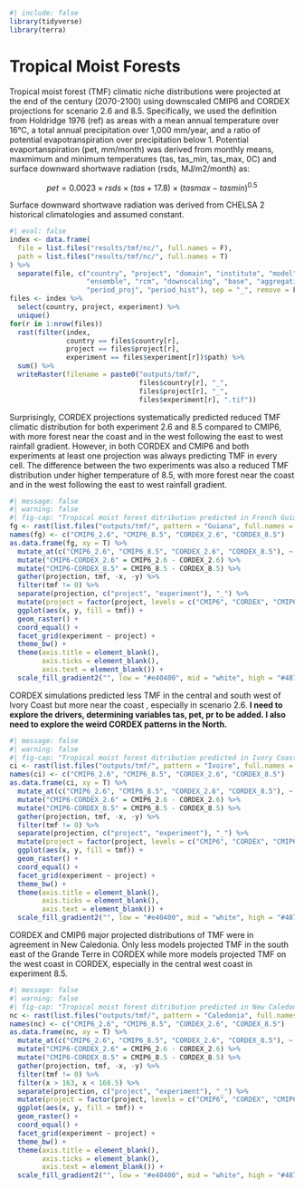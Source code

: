 ```r
#| include: false
library(tidyverse)
library(terra)
```

# Tropical Moist Forests {.unnumbered}

Tropical moist forest (TMF) climatic niche distributions were projected at the end of the century (2070-2100) using downscaled CMIP6 and CORDEX projections for scenario 2.6 and 8.5. Specifically, we used the definition from Holdridge 1976 (ref) as areas with a mean annual temperature over 16°C, a total annual precipitation over 1,000 mm/year, and a ratio of potential evapotranspiration over precipitation below 1. Potential evaportanspiration (pet, mm/month) was derived from monthly means, maxmimum and minimum temperatures (tas, tas_min, tas_max, 0C) and surface downward shortwave radiation (rsds, MJ/m2/month) as:

$$
 pet = 0.0023 \times rsds \times (tas + 17.8) \times (tasmax - tasmin)^{0.5}
$$

Surface downward shortwave radiation was derived from CHELSA 2 historical climatologies and assumed constant.

```r
#| eval: false
index <- data.frame(
  file = list.files("results/tmf/nc/", full.names = F),
  path = list.files("results/tmf/nc/", full.names = T)
) %>% 
  separate(file, c("country", "project", "domain", "institute", "model", "experiment",
                   "ensemble", "rcm", "downscaling", "base", "aggregation",
                   "period_proj", "period_hist"), sep = "_", remove = F)
files <- index %>% 
  select(country, project, experiment) %>% 
  unique()
for(r in 1:nrow(files))
  rast(filter(index, 
              country == files$country[r], 
              project == files$project[r], 
              experiment == files$experiment[r])$path) %>% 
  sum() %>% 
  writeRaster(filename = paste0("outputs/tmf/",
                                files$country[r], "_",
                                files$project[r], "_",
                                files$experiment[r], ".tif"))
```

Surprisingly, CORDEX projections systematically predicted reduced TMF climatic distribution for both experiment 2.6 and 8.5 compared to CMIP6, with more forest near the coast and in the west following the east to west rainfall gradient. However, in both CORDEX and CMIP6 and both experiments at least one projection was always predicting TMF in every cell. The difference between the two experiments was also a reduced TMF distribution under higher temperature of 8.5, with more forest near the coast and in the west following the east to west rainfall gradient.

```r
#| message: false
#| warning: false
#| fig-cap: "Tropical moist forest ditribution predicted in French Guiana by the end of the century for CMIP6 and CORDEX model with experiment 2.6 and 8.5"
fg <- rast(list.files("outputs/tmf/", pattern = "Guiana", full.names = T))
names(fg) <- c("CMIP6_2.6", "CMIP6_8.5", "CORDEX_2.6", "CORDEX_8.5")
as.data.frame(fg, xy = T) %>% 
  mutate_at(c("CMIP6_2.6", "CMIP6_8.5", "CORDEX_2.6", "CORDEX_8.5"), ~./max(.)) %>% 
  mutate("CMIP6-CORDEX_2.6" = CMIP6_2.6 - CORDEX_2.6) %>% 
  mutate("CMIP6-CORDEX_8.5" = CMIP6_8.5 - CORDEX_8.5) %>% 
  gather(projection, tmf, -x, -y) %>% 
  filter(tmf != 0) %>% 
  separate(projection, c("project", "experiment"), "_") %>% 
  mutate(project = factor(project, levels = c("CMIP6", "CORDEX", "CMIP6-CORDEX"))) %>% 
  ggplot(aes(x, y, fill = tmf)) +
  geom_raster() +
  coord_equal() +
  facet_grid(experiment ~ project) +
  theme_bw() +
  theme(axis.title = element_blank(), 
        axis.ticks = element_blank(),
        axis.text = element_blank()) +
  scale_fill_gradient2("", low = "#e40400", mid = "white", high = "#48712d", midpoint = 0)
```

CORDEX simulations predicted less TMF in the central and south west of Ivory Coast but more near the coast , especially in scenario 2.6. **I need to explore the drivers, determining variables tas, pet, pr to be added. I also need to explore the weird CORDEX patterns in the North.**

```r
#| message: false
#| warning: false
#| fig-cap: "Tropical moist forest ditribution predicted in Ivory Coast by the end of the century for CMIP6 and CORDEX model with experiment 2.6 and 8.5"
ci <- rast(list.files("outputs/tmf/", pattern = "Ivoire", full.names = T))
names(ci) <- c("CMIP6_2.6", "CMIP6_8.5", "CORDEX_2.6", "CORDEX_8.5")
as.data.frame(ci, xy = T) %>% 
  mutate_at(c("CMIP6_2.6", "CMIP6_8.5", "CORDEX_2.6", "CORDEX_8.5"), ~./max(.)) %>% 
  mutate("CMIP6-CORDEX_2.6" = CMIP6_2.6 - CORDEX_2.6) %>% 
  mutate("CMIP6-CORDEX_8.5" = CMIP6_8.5 - CORDEX_8.5) %>% 
  gather(projection, tmf, -x, -y) %>% 
  filter(tmf != 0) %>% 
  separate(projection, c("project", "experiment"), "_") %>% 
  mutate(project = factor(project, levels = c("CMIP6", "CORDEX", "CMIP6-CORDEX"))) %>% 
  ggplot(aes(x, y, fill = tmf)) +
  geom_raster() +
  coord_equal() +
  facet_grid(experiment ~ project) +
  theme_bw() +
  theme(axis.title = element_blank(), 
        axis.ticks = element_blank(),
        axis.text = element_blank()) +
  scale_fill_gradient2("", low = "#e40400", mid = "white", high = "#48712d", midpoint = 0)
```

CORDEX and CMIP6 major projected distributions of TMF were in agreement in New Caledonia. Only less models projected TMF in the south east of the Grande Terre in CORDEX while more models projected TMF on the west coast in CORDEX, especially in the central west coast in experiment 8.5.

```r
#| message: false
#| warning: false
#| fig-cap: "Tropical moist forest ditribution predicted in New Caledonia by the end of the century for CMIP6 and CORDEX model with experiment 2.6 and 8.5"
nc <- rast(list.files("outputs/tmf/", pattern = "Caledonia", full.names = T))
names(nc) <- c("CMIP6_2.6", "CMIP6_8.5", "CORDEX_2.6", "CORDEX_8.5")
as.data.frame(nc, xy = T) %>% 
  mutate_at(c("CMIP6_2.6", "CMIP6_8.5", "CORDEX_2.6", "CORDEX_8.5"), ~./max(.)) %>% 
  mutate("CMIP6-CORDEX_2.6" = CMIP6_2.6 - CORDEX_2.6) %>% 
  mutate("CMIP6-CORDEX_8.5" = CMIP6_8.5 - CORDEX_8.5) %>% 
  gather(projection, tmf, -x, -y) %>% 
  filter(tmf != 0) %>% 
  filter(x > 163, x < 168.5) %>% 
  separate(projection, c("project", "experiment"), "_") %>% 
  mutate(project = factor(project, levels = c("CMIP6", "CORDEX", "CMIP6-CORDEX"))) %>% 
  ggplot(aes(x, y, fill = tmf)) +
  geom_raster() +
  coord_equal() +
  facet_grid(experiment ~ project) +
  theme_bw() +
  theme(axis.title = element_blank(), 
        axis.ticks = element_blank(),
        axis.text = element_blank()) +
  scale_fill_gradient2("", low = "#e40400", mid = "white", high = "#48712d", midpoint = 0)
```
